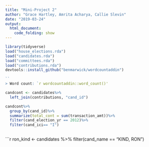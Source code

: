 ```yaml
---
title: "Mini-Project 2"
author: "Grace Hartley, Amrita Acharya, Callie Slevin"
date: "2019-03-24"
output: 
  html_document:
    code_folding: show
---
```


```r
library(tidyverse)
load("house_elections.rda")
load("candidates.rda")
load("committees.rda")
load("contributions.rda")
devtools::install_github("benmarwick/wordcountaddin")

``
> Word count: `r wordcountaddin::word_count()'

```


```r
candcont <- candidates%>% 
  left_join(contributions, "cand_id")
```

```r
candcont%>%
  group_by(cand_id)%>%
  summarize(total_cont = sum(transaction_amt))%>%
  filter(cand_election_yr == 2012)%>% 
  filter(cand_ici== "I")
  

```

```r
ron_kind <- candidates %>%
  filter(cand_name == "KIND, RON")
